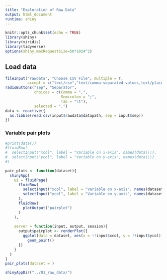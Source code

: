 ```yaml
---
title: "Exploration of Raw Data"
output: html_document
runtime: shiny
---
```


```r
knitr::opts_chunk$set(echo = TRUE)
library(shiny)
library(viridis)
library(tidyverse)
options(shiny.maxRequestSize=50*1024^2)
```


## Load data  
```r
fileInput("rawdata", "Choose CSV File", multiple = T, 
          accept = c("text/csv","text/comma-separated-values,text/plain",".csv"))
radioButtons("sep", "Separator",
             choices = c(Comma = ",",
                         Semicolon = ";",
                         Tab = "\t"),
             selected = ",")
data <- reactive({
  as.tibble(read.csv(input$rawdata$datapath, sep = input$sep))
})

```

### Variable pair plots  
```r
#print(data())
#fluidRow(
#  selectInput("xcol", label = "Variable on x-axis", names(data())),
#  selectInput("ycol", label = "Variable on y-axis", names(data()))
#)

```

```r
pair_plots <- function(dataset){
  shinyApp(
    ui = fluidPage(
      fluidRow(
        selectInput("xcol", label = "Variable on x-axis", names(dataset)),
        selectInput("ycol", label = "Variable on y-axis", names(dataset))
      ), 
      fluidRow(
        plotOutput("pairplot")
      )
    ),
    
    server = function(input, output, session){
      output$pairplot <- renderPlot({
        ggplot(data = dataset, aes(x = !!input$xcol, y = !!input$ycol)) +
          geom_point()
      })
    }
  )
}
pair_plots(dataset = )


```
```r
shinyAppDir("../01_raw_data/")
```

